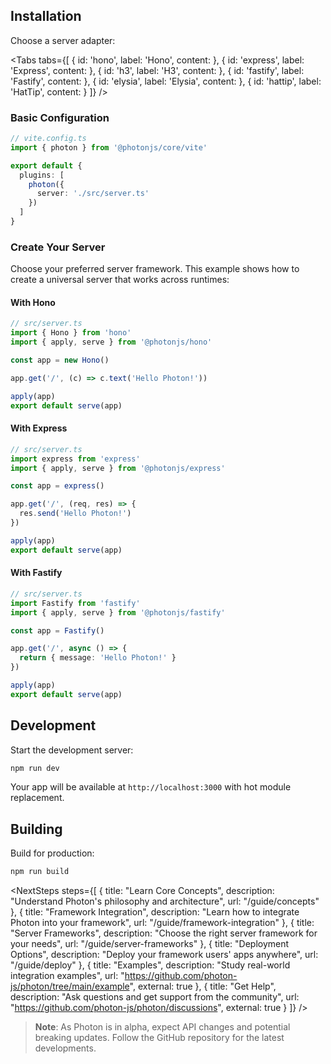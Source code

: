 
<BetaWarning />

## Installation

<InstallCommand packages="@photonjs/runtime" title="Install Photon package:" />

Choose a server adapter:

<Tabs tabs={[
  {
    id: 'hono',
    label: 'Hono',
    content: <InstallCommand packages="@photonjs/hono" />
  },
  {
    id: 'express',
    label: 'Express',
    content: <InstallCommand packages="@photonjs/express" />
  },
  {
    id: 'h3',
    label: 'H3',
    content: <InstallCommand packages="@photonjs/h3" />
  },
  {
    id: 'fastify',
    label: 'Fastify',
    content: <InstallCommand packages="@photonjs/fastify" />
  },
  {
    id: 'elysia',
    label: 'Elysia',
    content: <InstallCommand packages="@photonjs/elysia" />
  },
  {
    id: 'hattip',
    label: 'HatTip',
    content: <InstallCommand packages="@photonjs/hattip" />
  }
]} />

### Basic Configuration

```ts
// vite.config.ts
import { photon } from '@photonjs/core/vite'

export default {
  plugins: [
    photon({
      server: './src/server.ts'
    })
  ]
}
```

### Create Your Server

Choose your preferred server framework. This example shows how to create a universal server that works across runtimes:

#### With Hono

```ts
// src/server.ts
import { Hono } from 'hono'
import { apply, serve } from '@photonjs/hono'

const app = new Hono()

app.get('/', (c) => c.text('Hello Photon!'))

apply(app)
export default serve(app)
```

#### With Express

```ts
// src/server.ts
import express from 'express'
import { apply, serve } from '@photonjs/express'

const app = express()

app.get('/', (req, res) => {
  res.send('Hello Photon!')
})

apply(app)
export default serve(app)
```

#### With Fastify

```ts
// src/server.ts
import Fastify from 'fastify'
import { apply, serve } from '@photonjs/fastify'

const app = Fastify()

app.get('/', async () => {
  return { message: 'Hello Photon!' }
})

apply(app)
export default serve(app)
```

## Development

Start the development server:

```bash
npm run dev
```

Your app will be available at `http://localhost:3000` with hot module replacement.

## Building

Build for production:

```bash
npm run build
```


<NextSteps steps={[
  {
    title: "Learn Core Concepts",
    description: "Understand Photon's philosophy and architecture",
    url: "/guide/concepts"
  },
  {
    title: "Framework Integration",
    description: "Learn how to integrate Photon into your framework",
    url: "/guide/framework-integration"
  },
  {
    title: "Server Frameworks",
    description: "Choose the right server framework for your needs",
    url: "/guide/server-frameworks"
  },
  {
    title: "Deployment Options",
    description: "Deploy your framework users' apps anywhere",
    url: "/guide/deploy"
  },
  {
    title: "Examples",
    description: "Study real-world integration examples",
    url: "https://github.com/photon-js/photon/tree/main/example",
    external: true
  },
  {
    title: "Get Help",
    description: "Ask questions and get support from the community",
    url: "https://github.com/photon-js/photon/discussions",
    external: true
  }
]} />

> **Note**: As Photon is in alpha, expect API changes and potential breaking updates. Follow the GitHub repository for the latest developments.
